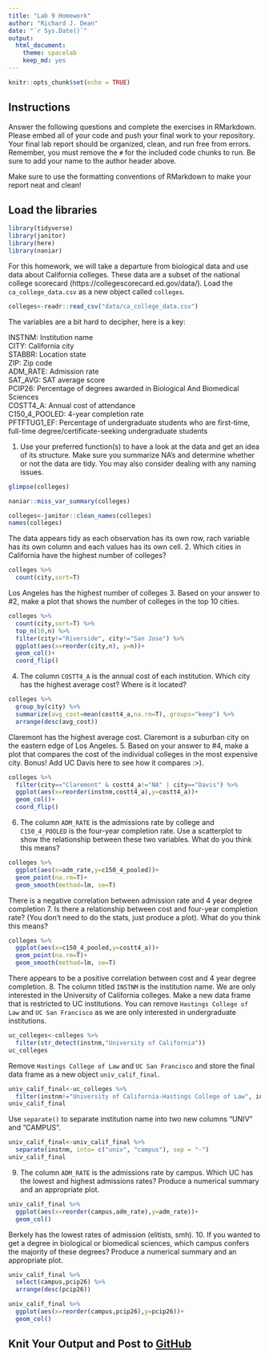 ```yaml
---
title: "Lab 9 Homework"
author: "Richard J. Dean"
date: "`r Sys.Date()`"
output:
  html_document: 
    theme: spacelab
    keep_md: yes
---
```


```r
knitr::opts_chunk$set(echo = TRUE)
```

## Instructions
Answer the following questions and complete the exercises in RMarkdown. Please embed all of your code and push your final work to your repository. Your final lab report should be organized, clean, and run free from errors. Remember, you must remove the `#` for the included code chunks to run. Be sure to add your name to the author header above.  

Make sure to use the formatting conventions of RMarkdown to make your report neat and clean!  

## Load the libraries
```r
library(tidyverse)
library(janitor)
library(here)
library(naniar)
``` 

For this homework, we will take a departure from biological data and use data about California colleges. These data are a subset of the national college scorecard (https://collegescorecard.ed.gov/data/). Load the `ca_college_data.csv` as a new object called `colleges`.
```r
colleges<-readr::read_csv("data/ca_college_data.csv")
```

The variables are a bit hard to decipher, here is a key:  

INSTNM: Institution name  
CITY: California city  
STABBR: Location state  
ZIP: Zip code  
ADM_RATE: Admission rate  
SAT_AVG: SAT average score  
PCIP26: Percentage of degrees awarded in Biological And Biomedical Sciences  
COSTT4_A: Annual cost of attendance  
C150_4_POOLED: 4-year completion rate  
PFTFTUG1_EF: Percentage of undergraduate students who are first-time, full-time degree/certificate-seeking undergraduate students  

1. Use your preferred function(s) to have a look at the data and get an idea of its structure. Make sure you summarize NA's and determine whether or not the data are tidy. You may also consider dealing with any naming issues.
```r
glimpse(colleges)
```

```r
naniar::miss_var_summary(colleges)
```

```r
colleges<-janitor::clean_names(colleges)
names(colleges)
```
The data appears tidy as each observation has its own row, rach variable has its own column and each values has its own cell.
2. Which cities in California have the highest number of colleges?
```r
colleges %>% 
  count(city,sort=T)
```


Los Angeles has the highest number of colleges
3. Based on your answer to #2, make a plot that shows the number of colleges in the top 10 cities.
```r
colleges %>% 
  count(city,sort=T) %>% 
  top_n(10,n) %>% 
  filter(city!="Riverside", city!="San Jose") %>% 
  ggplot(aes(x=reorder(city,n), y=n))+
  geom_col()+
  coord_flip()
```
4. The column `COSTT4_A` is the annual cost of each institution. Which city has the highest average cost? Where is it located?
```r
colleges %>% 
  group_by(city) %>% 
  summarize(avg_cost=mean(costt4_a,na.rm=T),.groups="keep") %>% 
  arrange(desc(avg_cost))
```
Claremont has the highest average cost. Claremont is a suburban city on the eastern edge of Los Angeles.
5. Based on your answer to #4, make a plot that compares the cost of the individual colleges in the most expensive city. Bonus! Add UC Davis here to see how it compares :>).
```r
colleges %>% 
  filter(city=="Claremont" & costt4_a!="NA" | city=="Davis") %>% 
  ggplot(aes(x=reorder(instnm,costt4_a),y=costt4_a))+
  geom_col()+
  coord_flip()
```

6. The column `ADM_RATE` is the admissions rate by college and `C150_4_POOLED` is the four-year completion rate. Use a scatterplot to show the relationship between these two variables. What do you think this means?
```r
colleges %>% 
  ggplot(aes(x=adm_rate,y=c150_4_pooled))+
  geom_point(na.rm=T)+ 
  geom_smooth(method=lm, se=T)
```
There is a negative correlation between admission rate and 4 year degree completion 
7. Is there a relationship between cost and four-year completion rate? (You don't need to do the stats, just produce a plot). What do you think this means?
```r
colleges %>% 
  ggplot(aes(x=c150_4_pooled,y=costt4_a))+
  geom_point(na.rm=T)+
  geom_smooth(method=lm, se=T)
```
There appears to be a positive correlation between cost and 4 year degree completion.
8. The column titled `INSTNM` is the institution name. We are only interested in the University of California colleges. Make a new data frame that is restricted to UC institutions. You can remove `Hastings College of Law` and `UC San Francisco` as we are only interested in undergraduate institutions.
```r
uc_colleges<-colleges %>% 
  filter(str_detect(instnm,"University of California"))
uc_colleges
```

Remove `Hastings College of Law` and `UC San Francisco` and store the final data frame as a new object `univ_calif_final`.
```r
univ_calif_final<-uc_colleges %>% 
  filter(instnm!="University of California-Hastings College of Law", instnm!="University of California-San Francisco")
univ_calif_final
```

Use `separate()` to separate institution name into two new columns "UNIV" and "CAMPUS".
```r
univ_calif_final<-univ_calif_final %>% 
  separate(instnm, into= c("univ", "campus"), sep = "-")
univ_calif_final
```

9. The column `ADM_RATE` is the admissions rate by campus. Which UC has the lowest and highest admissions rates? Produce a numerical summary and an appropriate plot.
```r
univ_calif_final %>% 
  ggplot(aes(x=reorder(campus,adm_rate),y=adm_rate))+
  geom_col()
```
Berkely has the lowest rates of admission (elitists, smh).
10. If you wanted to get a degree in biological or biomedical sciences, which campus confers the majority of these degrees? Produce a numerical summary and an appropriate plot.
```r
univ_calif_final %>% 
  select(campus,pcip26) %>% 
  arrange(desc(pcip26))
```

```r
univ_calif_final %>% 
  ggplot(aes(x=reorder(campus,pcip26),y=pcip26))+
  geom_col()
```

## Knit Your Output and Post to [GitHub](https://github.com/FRS417-DataScienceBiologists)